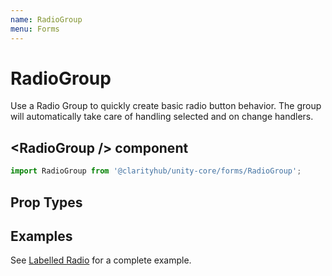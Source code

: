 ```yaml
---
name: RadioGroup
menu: Forms
---
```



# RadioGroup

Use a Radio Group to quickly create basic radio
button behavior. The group will automatically take
care of handling selected and on change handlers.

## \<RadioGroup /\> component

```js
import RadioGroup from '@clarityhub/unity-core/forms/RadioGroup';
```

## Prop Types

<PropsTable of={RadioGroup} />

## Examples

See [Labelled Radio](../src-forms-labelled-radio-labelled-radio) for a complete example.
